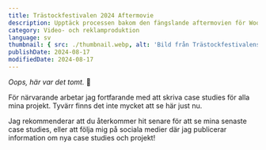 ```yaml
---
title: Trästockfestivalen 2024 Aftermovie
description: Upptäck processen bakom den fängslande aftermovien för Woodstock Festival 2024. Se den kreativa processen och de fantastiska slutresultaten!
category: Video- och reklamproduktion
language: sv
thumbnail: { src: ./thumbnail.webp, alt: 'Bild från Trästockfestivalens aftermovie år 2024' }
publishDate: 2024-08-17
modifiedDate: 2024-08-17
---
```


_Oops, här var det tomt._ 😬

För närvarande arbetar jag fortfarande med att skriva case studies för alla mina projekt. Tyvärr finns det inte mycket att se här just nu.

Jag rekommenderar att du återkommer hit senare för att se mina senaste case studies, eller att följa mig på sociala medier där jag publicerar information om nya case studies och projekt!
